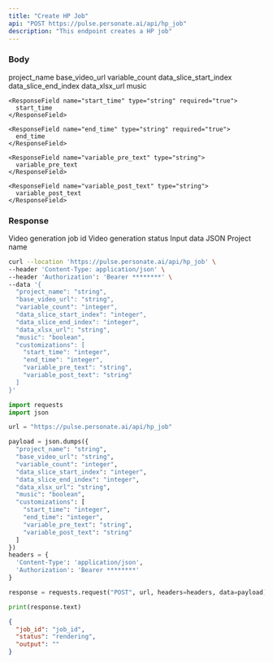 ```yaml
---
title: "Create HP Job"
api: "POST https://pulse.personate.ai/api/hp_job"
description: "This endpoint creates a HP job"
---
```


### Body

<ResponseField name="project_name" type="string" required="true">
  project_name
</ResponseField>

<ResponseField name="base_video_url" type="string" required="true">
  base_video_url
</ResponseField>

<ResponseField name="variable_count" type="integer" required="true">
  variable_count
</ResponseField>

<ResponseField name="data_slice_start_index" type="integer" required="true">
  data_slice_start_index
</ResponseField>

<ResponseField name="data_slice_end_index" type="integer" required="true">
  data_slice_end_index
</ResponseField>

<ResponseField name="data_xlsx_url" type="integer" required="true">
  data_xlsx_url
</ResponseField>

<ResponseField name="music" type="boolean" required="true">
  music
</ResponseField>

<ResponseField name="variables" type="list">  
  <Expandable title="Toggle script child">
    
    <ResponseField name="start_time" type="string" required="true">
      start_time
    </ResponseField>

    <ResponseField name="end_time" type="string" required="true">
      end_time
    </ResponseField>
    
    <ResponseField name="variable_pre_text" type="string">
      variable_pre_text
    </ResponseField>

    <ResponseField name="variable_post_text" type="string">
      variable_post_text
    </ResponseField>
  
  </Expandable>
</ResponseField>

### Response

<ResponseField name="job_id" type="string">
  Video generation job id
</ResponseField>

<ResponseField name="status" type="string">
  Video generation status
</ResponseField>

<ResponseField name="data_json" type="string">
  Input data JSON
</ResponseField>

<ResponseField name="project_name" type="string">
  Project name
</ResponseField>

<RequestExample>

```bash Bash
curl --location 'https://pulse.personate.ai/api/hp_job' \
--header 'Content-Type: application/json' \
--header 'Authorization': 'Bearer ********' \
--data '{
  "project_name": "string",
  "base_video_url": "string",
  "variable_count": "integer",
  "data_slice_start_index": "integer",
  "data_slice_end_index": "integer",
  "data_xlsx_url": "string",
  "music": "boolean",
  "customizations": [
    "start_time": "integer",
    "end_time": "integer",
    "variable_pre_text": "string",
    "variable_post_text": "string"
  ]
}'
```

```python Python
import requests
import json

url = "https://pulse.personate.ai/api/hp_job"

payload = json.dumps({
  "project_name": "string",
  "base_video_url": "string",
  "variable_count": "integer",
  "data_slice_start_index": "integer",
  "data_slice_end_index": "integer",
  "data_xlsx_url": "string",
  "music": "boolean",
  "customizations": [
    "start_time": "integer",
    "end_time": "integer",
    "variable_pre_text": "string",
    "variable_post_text": "string"
  ]
})
headers = {
  'Content-Type': 'application/json',
  'Authorization': 'Bearer ********'
}

response = requests.request("POST", url, headers=headers, data=payload)

print(response.text)
```

</RequestExample>

<ResponseExample>

```json Response
{
  "job_id": "job_id",
  "status": "rendering",
  "output": ""
}
```

</ResponseExample>
